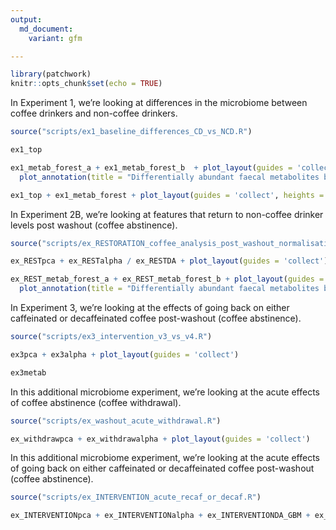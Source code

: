 ```yaml
---
output:
  md_document:
    variant: gfm

---
```

<p align="justify">    

<!-- README.md is generated from README.Rmd. Please edit that file -->

```r
library(patchwork)
knitr::opts_chunk$set(echo = TRUE)
```

In Experiment 1, we're looking at differences in the microbiome between coffee drinkers and non-coffee drinkers. 
```r
source("scripts/ex1_baseline_differences_CD_vs_NCD.R")
```

```r
ex1_top
```
```r
ex1_metab_forest_a + ex1_metab_forest_b  + plot_layout(guides = 'collect') + 
  plot_annotation(title = "Differentially abundant faecal metabolites between non-coffee drinkers (L) and coffee drinkers (R)") 
```

```r
ex1_top + ex1_metab_forest + plot_layout(guides = 'collect', heights = c(1, 1, 2))
```


In Experiment 2B, we're looking at features that return to non-coffee drinker levels post washout (coffee abstinence). 
```r
source("scripts/ex_RESTORATION_coffee_analysis_post_washout_normalisation.R")
```

```r
ex_RESTpca + ex_RESTalpha / ex_RESTDA + plot_layout(guides = 'collect')
```

```r
ex_REST_metab_forest_a + ex_REST_metab_forest_b + plot_layout(guides = 'collect') + 
  plot_annotation(title = "Differentially abundant faecal metabolites between non-coffee drinkers and coffee drinkers post-washout (L) vs baseline coffee drinker levels (R)")

```


In Experiment 3, we're looking at the effects of going back on either caffeinated or decaffeinated coffee post-washout (coffee abstinence). 
```r
source("scripts/ex3_intervention_v3_vs_v4.R")
```


```r
ex3pca + ex3alpha + plot_layout(guides = 'collect')

ex3metab
```

In this additional microbiome experiment, we're looking at the acute effects of coffee abstinence (coffee withdrawal). 
```r
source("scripts/ex_washout_acute_withdrawal.R")
```


```r
ex_withdrawpca + ex_withdrawalpha + plot_layout(guides = 'collect')

```


In this additional microbiome experiment, we're looking at the acute effects of going back on either caffeinated or decaffeinated coffee post-washout (coffee abstinence). 
```r
source("scripts/ex_INTERVENTION_acute_recaf_or_decaf.R")
```


```r
ex_INTERVENTIONpca + ex_INTERVENTIONalpha + ex_INTERVENTIONDA_GBM + ex_INTERVENTIONDA_GMM +  plot_layout(guides = 'collect', heights = c(1,1,2,2))

```